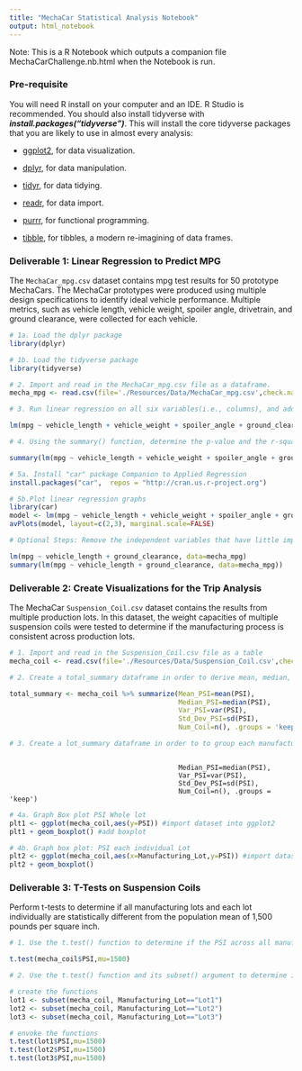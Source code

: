 ```yaml
---
title: "MechaCar Statistical Analysis Notebook"
output: html_notebook
---
```


Note: This is a R Notebook which outputs a companion file MechaCarChallenge.nb.html when the Notebook is run.

### **Pre-requisite**

You will need R install on your computer and an IDE. R Studio is recommended. You should also install tidyverse with ***install.packages("tidyverse")***. This will install the core tidyverse packages that you are likely to use in almost every analysis:

-   [ggplot2](https://ggplot2.tidyverse.org/), for data visualization.

-   [dplyr](https://dplyr.tidyverse.org), for data manipulation.

-   [tidyr](https://tidyr.tidyverse.org), for data tidying.

-   [readr](https://readr.tidyverse.org/), for data import.

-   [purrr](https://purrr.tidyverse.org/), for functional programming.

-   [tibble](https://tibble.tidyverse.org), for tibbles, a modern re-imagining of data frames.

### **Deliverable 1: Linear Regression to Predict MPG**

The `MechaCar_mpg.csv` dataset contains mpg test results for 50 prototype MechaCars. The MechaCar prototypes were produced using multiple design specifications to identify ideal vehicle performance. Multiple metrics, such as vehicle length, vehicle weight, spoiler angle, drivetrain, and ground clearance, were collected for each vehicle.

```r
# 1a. Load the dplyr package
library(dplyr)
```

```r
# 1b. Load the tidyverse package
library(tidyverse)
```

```r
# 2. Import and read in the MechaCar_mpg.csv file as a dataframe.
mecha_mpg <- read.csv(file='./Resources/Data/MechaCar_mpg.csv',check.names=F,stringsAsFactors = F) 
```

```r
# 3. Run linear regression on all six variables(i.e., columns), and add the dataframe as the data parameter.

lm(mpg ~ vehicle_length + vehicle_weight + spoiler_angle + ground_clearance + AWD, data=mecha_mpg)

```

```r
# 4. Using the summary() function, determine the p-value and the r-squared value for the linear regression model.

summary(lm(mpg ~ vehicle_length + vehicle_weight + spoiler_angle + ground_clearance + AWD, data=mecha_mpg)) 

```

```r
# 5a. Install "car" package Companion to Applied Regression
install.packages("car",  repos = "http://cran.us.r-project.org")

```

```r
# 5b.Plot linear regression graphs 
library(car)
model <- lm(mpg ~ vehicle_length + vehicle_weight + spoiler_angle + ground_clearance + AWD, data=mecha_mpg)
avPlots(model, layout=c(2,3), marginal.scale=FALSE)
```

```r
# Optional Steps: Remove the independent variables that have little impact on predicting mpg to see impact

lm(mpg ~ vehicle_length + ground_clearance, data=mecha_mpg)
summary(lm(mpg ~ vehicle_length + ground_clearance, data=mecha_mpg)) 
```

### **Deliverable 2: Create Visualizations for the Trip Analysis**

The MechaCar `Suspension_Coil.csv` dataset contains the results from multiple production lots. In this dataset, the weight capacities of multiple suspension coils were tested to determine if the manufacturing process is consistent across production lots.

```r
# 1. Import and read in the Suspension_Coil.csv file as a table
mecha_coil <- read.csv(file='./Resources/Data/Suspension_Coil.csv',check.names=F,stringsAsFactors = F) 
```

```r
# 2. Create a total_summary dataframe in order to derive mean, median, variance, and standard deviation of the suspension coil’s PSI column

total_summary <- mecha_coil %>% summarize(Mean_PSI=mean(PSI),
                                          Median_PSI=median(PSI),
                                          Var_PSI=var(PSI),
                                          Std_Dev_PSI=sd(PSI),
                                          Num_Coil=n(), .groups = 'keep')
```

```r
# 3. Create a lot_summary dataframe in order to to group each manufacturing lot by the mean, median, variance, and standard deviation of the suspension coil’s PSI column.

```

```r

```

```lot_summary
                                          Median_PSI=median(PSI),
                                          Var_PSI=var(PSI),
                                          Std_Dev_PSI=sd(PSI),
                                          Num_Coil=n(), .groups = 'keep')        
```

```r
# 4a. Graph Box plot PSI Whole lot
plt1 <- ggplot(mecha_coil,aes(y=PSI)) #import dataset into ggplot2
plt1 + geom_boxplot() #add boxplot

```

```r
# 4b. Graph box plot: PSI each individual Lot
plt2 <- ggplot(mecha_coil,aes(x=Manufacturing_Lot,y=PSI)) #import dataset into ggplot2
plt2 + geom_boxplot()
```

### **Deliverable 3: T-Tests on Suspension Coils**

Perform t-tests to determine if all manufacturing lots and each lot individually are statistically different from the population mean of 1,500 pounds per square inch.

```r
# 1. Use the t.test() function to determine if the PSI across all manufacturing lots is statistically different from the population mean of 1,500 pounds per square inch.

t.test(mecha_coil$PSI,mu=1500)
```

```r
# 2. Use the t.test() function and its subset() argument to determine if the PSI for each manufacturing lot is statistically different from the population mean of 1,500 pounds per square inch.

# create the functions
lot1 <- subset(mecha_coil, Manufacturing_Lot=="Lot1")
lot2 <- subset(mecha_coil, Manufacturing_Lot=="Lot2")
lot3 <- subset(mecha_coil, Manufacturing_Lot=="Lot3")

# envoke the functions 
t.test(lot1$PSI,mu=1500)
t.test(lot2$PSI,mu=1500)
t.test(lot3$PSI,mu=1500)
```
